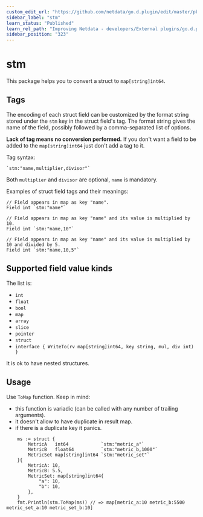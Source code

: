 ```yaml
---
custom_edit_url: "https://github.com/netdata/go.d.plugin/edit/master/pkg/stm/README.md"
sidebar_label: "stm"
learn_status: "Published"
learn_rel_path: "Improving Netdata - developers/External plugins/go.d.plugin/Helper Packages"
sidebar_position: "323"
---
```



# stm

This package helps you to convert a struct to `map[string]int64`.

## Tags

The encoding of each struct field can be customized by the format string stored under the `stm` key in the struct
field's tag. The format string gives the name of the field, possibly followed by a comma-separated list of options.

**Lack of tag means no conversion performed.**
If you don't want a field to be added to the `map[string]int64` just don't add a tag to it.

Tag syntax:

```
`stm:"name,multiplier,divisor"`
```

Both `multiplier` and `divisor` are optional, `name` is mandatory.

Examples of struct field tags and their meanings:

```
// Field appears in map as key "name".
Field int `stm:"name"`

// Field appears in map as key "name" and its value is multiplied by 10.
Field int `stm:"name,10"`

// Field appears in map as key "name" and its value is multiplied by 10 and divided by 5.
Field int `stm:"name,10,5"`
```

## Supported field value kinds

The list is:

- `int`
- `float`
- `bool`
- `map`
- `array`
- `slice`
- `pointer`
- `struct`
- `interface { WriteTo(rv map[string]int64, key string, mul, div int) }`

It is ok to have nested structures.

## Usage

Use `ToMap` function. Keep in mind:

- this function is variadic (can be called with any number of trailing arguments).
- it doesn't allow to have duplicate in result map.
- if there is a duplicate key it panics.

```
	ms := struct {
		MetricA   int64            `stm:"metric_a"`
		MetricB   float64          `stm:"metric_b,1000"`
		MetricSet map[string]int64 `stm:"metric_set"`
	}{
		MetricA: 10,
		MetricB: 5.5,
		MetricSet: map[string]int64{
			"a": 10,
			"b": 10,
		},
	}
	fmt.Println(stm.ToMap(ms)) // => map[metric_a:10 metric_b:5500 metric_set_a:10 metric_set_b:10]
```
